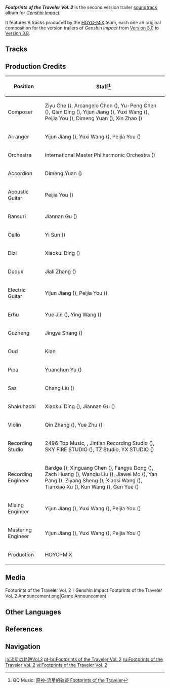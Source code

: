 <!--{{SoundtrackTabs}}-->
{{Album Infobox
|image       = Footprints of the Traveler Vol 2.png
|type        = Version Trailer Soundtracks
|group       = Albums
|medium      = Digital
|series      = Footprints of the Traveler (Album Series)
|releaseDate = 2023-06-30
|length      = 24 min 50 sec - 9 tracks
|spotify     = 5d49jZ63zy8W5xL32PYE6i
|youtube     = OLAK5uy_mLkZ8IAM3t8boIu4dOMmskUSZepCD8-xs
|previous    = [[Footprints of the Traveler]]
|next        = [[Footprints of the Traveler Vol. 3]]
}}
'''''Footprints of the Traveler Vol. 2''''' is the second version trailer [[soundtrack]] album for ''[[Genshin Impact]]''.

It features 9 tracks produced by the [[HOYO-MiX]] team, each one an original composition for the version trailers of ''Genshin Impact'' from [[Version 3.0]] to [[Version 3.8]].

==Tracks==
{{Soundtracks by Category Table|Footprints of the Traveler Vol. 2 Soundtracks|type=mediaoriginal|hideextras=1|hidealbum=1}}

==Production Credits==
{| class="wikitable"
! Position
! Staff<ref>QQ Music: [https://y.qq.com/n/ryqq/albumDetail/002v8Iib4BhxcG 原神-流星的轨迹 Footprints of the Traveler]</ref>
|-
! Composer
| Ziyu Che ({{zh|车子玉}}), Arcangelo Chen ({{zh|陈子敏}}), Yu-Peng Chen ({{zh|陈致逸}}), Qian Ding ({{zh|丁谦}}), Yijun Jiang ({{zh|姜以君}}), Yuxi Wang ({{zh|王予曦}}), Peijia You ({{zh|尤裴佳}}), Dimeng Yuan ({{zh|苑迪萌}}), Xin Zhao ({{zh|赵鑫}})
|-
! Arranger
| Yijun Jiang ({{zh|姜以君}}), Yuxi Wang ({{zh|王予曦}}), Peijia You ({{zh|尤裴佳}})
|-
! Orchestra
| International Master Philharmonic Orchestra ({{zh|国际首席爱乐乐团}})
|-
! Accordion
| Dimeng Yuan ({{zh|苑迪萌}})
|-
! Acoustic Guitar
| Peijia You ({{zh|尤裴佳}})
|-
! Bansuri
| Jiannan Gu ({{zh|顾剑楠}})
|-
! Cello
| Yi Sun ({{zh|孙艺}})
|-
! Dizi
| Xiaokui Ding ({{zh|丁晓逵}})
|-
! Duduk
| Jiali Zhang ({{zh|张佳理}})
|-
! Electric Guitar
| Yijun Jiang ({{zh|姜以君}}), Peijia You ({{zh|尤裴佳}})
|-
! Erhu
| Yue Jin ({{zh|金玥}}), Ying Wang ({{zh|王颖}})
|-
! Guzheng
| Jingya Shang ({{zh|尚靖雅}})
|-
! Oud
| Kian
|-
! Pipa
| Yuanchun Yu ({{zh|于源春}})
|-
! Saz
| Chang Liu ({{zh|刘耳朵}})
|-
! Shakuhachi
| Xiaokui Ding ({{zh|丁晓逵}}), Jiannan Gu ({{zh|顾剑楠}})
|-
! Violin
| Qin Zhang ({{zh|张琴}}), Yue Zhu ({{zh|朱玥}})
|-
! Recording Studio
| 2496 Top Music, {{Not a Typo|52Hz Studio}}, Jintian Recording Studio ({{zh|金田录音棚}}), SKY FIRE STUDIO ({{zh|九紫天诚录音棚}}), TZ Studio, YX STUDIO ({{zh|上海音像公司录音棚}})
|-
! Recording Engineer
| Bardge ({{zh|麻锅}}), Xinguang Chen ({{zh|陈鑫光}}), Fangyu Dong ({{zh|董方昱}}), Zach Huang ({{zh|黄巍}}), Wanqiu Liu ({{zh|刘婉秋}}), Jiawei Mo ({{zh|莫家伟}}), Yan Pang ({{zh|庞岩}}), Ziyang Sheng ({{zh|盛紫阳}}), Xiaosi Wang ({{zh|王小四}}), Tianxiao Xu ({{zh|徐天晓}}), Kun Wang ({{zh|王昆}}), Gen Yue ({{zh|岳艮}})
|-
! Mixing Engineer
| Yijun Jiang ({{zh|姜以君}}), Yuxi Wang ({{zh|王予曦}}), Peijia You ({{zh|尤裴佳}})
|-
! Mastering Engineer
| Yijun Jiang ({{zh|姜以君}}), Yuxi Wang ({{zh|王予曦}}), Peijia You ({{zh|尤裴佳}})
|-
! Production
| HOYO-MiX
|}

==Media==
<gallery>
Footprints of the Traveler Vol. 2｜Genshin Impact
Footprints of the Traveler Vol. 2 Announcement.png|Game Announcement
</gallery>
<!--
==Trivia==
-->

==Other Languages==
{{Other Languages
|en      = Footprints of the Traveler Vol. 2
|zhs     = 流星的轨迹 2
|zhs_rm  = Liúxīng de Guǐjī Èr
|zht     = 流星的軌跡 2
|zht_rm  = Liúxīng de Guǐjī Èr
|zh_tl   = Trails of the Shooting Star 2
|ja      = 流星の軌跡 2
|ja_rm   = Ryuusei no Kiseki Ni
|ja_tl   = Trails of the Shooting Star 2
|ko      = 유성의 궤적 2
|ko_rm   = Yuseong-ui Gwejeok I
|ko_tl   = Trace of Falling Star 2
}}

==References==
{{Reflist}}

==Navigation==
{{Album Navbox|main}}

[[ja:流星の軌跡Vol.2]]
[[pt-br:Footprints of the Traveler Vol. 2]]
[[ru:Footprints of the Traveler Vol. 2]]
[[vi:Footprints of the Traveler Vol. 2]]